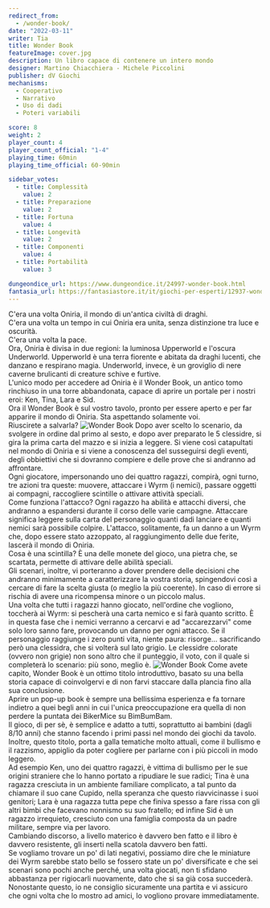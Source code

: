 ```yaml
---
redirect_from:
  - /wonder-book/
date: "2022-03-11"
writer: Tia
title: Wonder Book
featureImage: cover.jpg
description: Un libro capace di contenere un intero mondo
designer: Martino Chiacchiera - Michele Piccolini
publisher: dV Giochi
mechanisms:
  - Cooperativo
  - Narrativo
  - Uso di dadi
  - Poteri variabili

score: 8
weight: 2
player_count: 4
player_count_official: "1-4"
playing_time: 60min
playing_time_official: 60-90min

sidebar_votes:
  - title: Complessità
    value: 2
  - title: Preparazione
    value: 2
  - title: Fortuna
    value: 4
  - title: Longevità
    value: 2
  - title: Componenti
    value: 4
  - title: Portabilità
    value: 3

dungeondice_url: https://www.dungeondice.it/24997-wonder-book.html
fantasia_url: https://fantasiastore.it/it/giochi-per-esperti/12937-wonder-book.html
---
```


<Setting>
  C'era una volta Oniria, il mondo di un'antica civiltà di draghi.
  <br />
  C'era una volta un tempo in cui Oniria era unita, senza distinzione tra luce e
  oscurità.
  <br />
  C'era una volta la pace.
  <br />
  Ora, Oniria è divisa in due regioni: la luminosa Upperworld e l'oscura
  Underworld. Upperworld è una terra fiorente e abitata da draghi lucenti, che
  danzano e respirano magia. Underworld, invece, è un groviglio di nere caverne
  brulicanti di creature schive e furtive.
  <br />
  L'unico modo per accedere ad Oniria è il Wonder Book, un antico tomo rinchiuso
  in una torre abbandonata, capace di aprire un portale per i nostri eroi: Ken,
  Tina, Lara e Sid.
  <br />
  Ora il Wonder Book è sul vostro tavolo, pronto per essere aperto e per far
  apparire il mondo di Oniria. Sta aspettando solamente voi.
  <br />
  Riuscirete a salvarla?
</Setting>

<img src="./game1.jpg" alt="Wonder Book" />

<Rules>
  Dopo aver scelto lo scenario, da svolgere in ordine dal primo al sesto, e dopo
  aver preparato le 5 clessidre, si gira la prima carta del mazzo e si inizia a
  leggere. Si viene così catapultati nel mondo di Oniria e si viene a conoscenza
  del susseguirsi degli eventi, degli obbiettivi che si dovranno compiere e
  delle prove che si andranno ad affrontare.
  <br />
  Ogni giocatore, impersonando uno dei quattro ragazzi, compirà, ogni turno, tre
  azioni tra queste: muovere, attaccare i Wyrm (i nemici), passare oggetti ai
  compagni, raccogliere scintille o attivare attività speciali.
  <br />
  Come funziona l'attacco? Ogni ragazzo ha abilità e attacchi diversi, che
  andranno a espandersi durante il corso delle varie campagne. Attaccare
  significa leggere sulla carta del personaggio quanti dadi lanciare e quanti
  nemici sarà possibile colpire. L'attacco, solitamente, fa un danno a un Wyrm
  che, dopo essere stato azzoppato, al raggiungimento delle due ferite, lascerà
  il mondo di Oniria.
  <br />
  Cosa è una scintilla? È una delle monete del gioco, una pietra che, se
  scartata, permette di attivare delle abilità speciali.
  <br />
  Gli scenari, inoltre, vi porteranno a dover prendere delle decisioni che
  andranno minimamente a caratterizzare la vostra storia, spingendovi così a
  cercare di fare la scelta giusta (o meglio la più coerente). In caso di errore
  si rischia di avere una ricompensa minore o un piccolo malus.
  <br />
  Una volta che tutti i ragazzi hanno giocato, nell'ordine che vogliono,
  toccherà ai Wyrm: si pescherà una carta nemico e si farà quanto scritto. È in
  questa fase che i nemici verranno a cercarvi e ad "accarezzarvi" come solo
  loro sanno fare, provocando un danno per ogni attacco. Se il personaggio
  raggiunge i zero punti vita, niente paura: risorge... sacrificando però una
  clessidra, che si volterà sul lato grigio. Le clessidre colorate (ovvero non
  grigie) non sono altro che il punteggio, il voto, con il quale si completerà
  lo scenario: più sono, meglio è.
</Rules>

<img src="./game2.jpg" alt="Wonder Book" />

<Feedback>
  Come avete capito, Wonder Book è un ottimo titolo introduttivo, basato su una
  bella storia capace di coinvolgervi e di non farvi staccare dalla plancia fino
  alla sua conclusione.
  <br />
  Aprire un pop-up book è sempre una bellissima esperienza e fa tornare indietro
  a quei begli anni in cui l'unica preoccupazione era quella di non perdere la
  puntata dei BikerMice su BimBumBam.
  <br />
  Il gioco, di per sè, è semplice e adatto a tutti, soprattutto ai bambini
  (dagli 8/10 anni) che stanno facendo i primi passi nel mondo dei giochi da
  tavolo.
  <br />
  Inoltre, questo titolo, porta a galla tematiche molto attuali, come il
  bullismo e il razzismo, appiglio da poter cogliere per parlarne con i più
  piccoli in modo leggero.
  <br />
  Ad esempio Ken, uno dei quattro ragazzi, è vittima di bullismo per le sue
  origini straniere che lo hanno portato a ripudiare le sue radici; Tina è una
  ragazza cresciuta in un ambiente familiare complicato, a tal punto da chiamare
  il suo cane Cupido, nella speranza che questo riavvicinasse i suoi genitori;
  Lara è una ragazza tutta pepe che finiva spesso a fare rissa con gli altri
  bimbi che facevano nonnismo su suo fratello; ed infine Sid è un ragazzo
  irrequieto, cresciuto con una famiglia composta da un padre militare, sempre
  via per lavoro.
  <br />
  Cambiando discorso, a livello materico è davvero ben fatto e il libro è
  davvero resistente, gli inserti nella scatola davvero ben fatti.
  <br />
  Se vogliamo trovare un po' di lati negativi, possiamo dire che le miniature
  dei Wyrm sarebbe stato bello se fossero state un po' diversificate e che sei
  scenari sono pochi anche perché, una volta giocati, non ti sfidano abbastanza
  per rigiocarli nuovamente, dato che si sa già cosa succederà.
  <br />
  Nonostante questo, io ne consiglio sicuramente una partita e vi assicuro che
  ogni volta che lo mostro ad amici, lo vogliono provare immediatamente.
</Feedback>

<Instagram id="Ca9Y4lQDBNs" />
